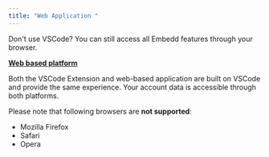```yaml
---
title: "Web Application "
---
```


Don't use VSCode? You can still access all Embedd features through your browser.&#x20;

[**Web based platform**](https://platform.embedd.it)

Both the VSCode Extension and web-based application are built on VSCode and provide the same experience. Your account data is accessible through both platforms.

Please note that following browsers are **not supported**:

* Mozilla Firefox
* Safari
* Opera